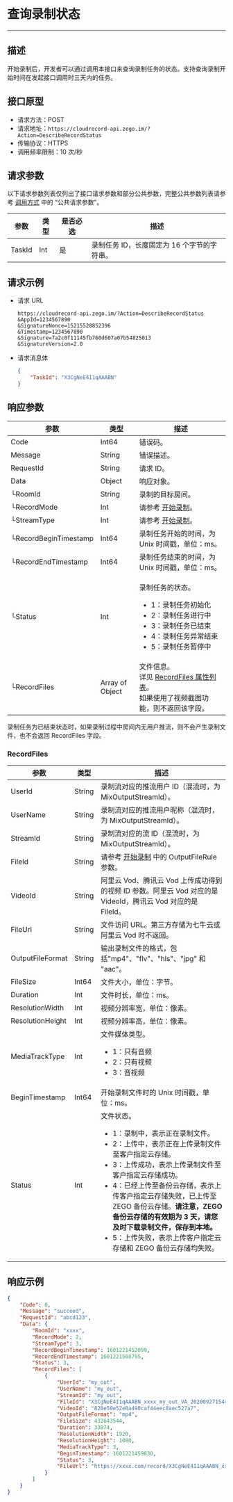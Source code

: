 

# 查询录制状态

---

## 描述

开始录制后，开发者可以通过调用本接口来查询录制任务的状态。支持查询录制开始时间在发起接口调用时三天内的任务。

## 接口原型

- 请求方法：POST
- 请求地址：`https://cloudrecord-api.zego.im/?Action=DescribeRecordStatus`
- 传输协议：HTTPS
- 调用频率限制：10 次/秒

## 请求参数

以下请求参数列表仅列出了接口请求参数和部分公共参数，完整公共参数列表请参考 [调用方式](./Making%20API%20Requests.mdx#公共请求参数) 中的 “公共请求参数”。

| 参数 | 类型 | 是否必选 | 描述 |
| --- | --- | --- | --- |
| TaskId | Int | 是 | 录制任务 ID，长度固定为 16 个字节的字符串。 |

## 请求示例

- 请求 URL  
    ```
    https://cloudrecord-api.zego.im/?Action=DescribeRecordStatus
    &AppId=1234567890
    &SignatureNonce=15215528852396
    &Timestamp=1234567890
    &Signature=7a2c0f11145fb760d607a07b54825013
    &SignatureVersion=2.0
    ```
- 请求消息体  
    ```json
    {
        "TaskId": "X3CgNeE4I1qAAABN"
    }
    ```

## 响应参数

| 参数 | 类型 | 描述 |
| --- | --- | --- |
| Code | Int64 | 错误码。 |
| Message | String | 错误描述。 |
| RequestId | String | 请求 ID。 |
| Data | Object | 响应对象。 |
| └RoomId | String | 录制的目标房间。 |
| └RecordMode | Int | 请参考 <a href="./start.mdx" target="_blank">开始录制</a>。 |
| └StreamType | Int | 请参考 <a href="./start.mdx" target="_blank">开始录制</a>。 |
| └RecordBeginTimestamp | Int64 | 录制任务开始的时间，为 Unix 时间戳，单位：ms。 |
| └RecordEndTimestamp | Int64 | 录制任务结束的时间，为 Unix 时间戳，单位：ms。 |
| └Status | Int | <p>录制任务的状态。</p><ul><li>1：录制任务初始化</li><li>2：录制任务进行中</li><li>3：录制任务已结束</li><li>4：录制任务异常结束</li><li>5：录制任务暂停中</li></ul> |
| └RecordFiles | Array of Object | 文件信息。<br />详见 <a href="#recordfiles">RecordFiles 属性列表</a>。<br />如果使用了视频截图功能，则不返回该字段。 |

<Warning title="注意">录制任务为已结束状态时，如果录制过程中房间内无用户推流，则不会产生录制文件，也不会返回 RecordFiles 字段。</Warning>

### RecordFiles

| 参数 | 类型 | 描述 |
| --- | --- | --- |
| UserId | String | 录制流对应的推流用户 ID（混流时，为 MixOutputStreamId）。 |
| UserName | String | 录制流对应的推流用户昵称（混流时，为 MixOutputStreamId）。 |
| StreamId | String | 录制流对应的流 ID（混流时，为 MixOutputStreamId）。 |
| FileId | String | 请参考 <a href="./start.mdx" target="_blank">开始录制</a> 中的 OutputFileRule 参数。 |
| VideoId | String | 阿里云 Vod、腾讯云 Vod 上传成功得到的视频 ID 参数。阿里云 Vod 对应的是 VideoId，腾讯云 Vod 对应的是 FileId。 |
| FileUrl | String | 文件访问 URL。第三方存储为七牛云或阿里云 Vod 时不返回。 |
| OutputFileFormat | String | 输出录制文件的格式，包括"mp4"、"flv"、"hls"、"jpg" 和 "aac"。 |
| FileSize | Int64 | 文件大小，单位：字节。 |
| Duration | Int | 文件时长，单位：ms。 |
| ResolutionWidth | Int | 视频分辨率宽，单位：像素。 |
| ResolutionHeight | Int | 视频分辨率高，单位：像素。 |
| MediaTrackType | Int | 文件媒体类型。<ul><li>1：只有音频</li><li>2：只有视频</li><li>3：音视频</li></ul> |
| BeginTimestamp | Int64 | 开始录制文件时的 Unix 时间戳，单位：ms。 |
| Status | Int | 文件状态。<ul><li>1：录制中，表示正在录制文件。</li><li>2：上传中，表示正在上传录制文件至客户指定云存储。</li><li>3：上传成功，表示上传录制文件至客户指定云存储成功。</li><li>4：已经上传至备份云存储，表示上传客户指定云存储失败，已上传至 ZEGO 备份云存储。<b>请注意，ZEGO 备份云存储的有效期为 3 天，请您及时下载录制文件，保存到本地。</b></li><li>5：上传失败，表示上传客户指定云存储和 ZEGO 备份云存储均失败。</li></ul> |

## 响应示例

```json
{
    "Code": 0,
    "Message": "succeed",
    "RequestId": "abcd123",
    "Data": {
        "RoomId": "xxxx",
        "RecordMode": 2,
        "StreamType": 3,
        "RecordBeginTimestamp": 1601221452099,
        "RecordEndTimestamp": 1601221508795,
        "Status": 3,
        "RecordFiles": [
            {
                "UserId": "my_out",
                "UserName": "my_out",
                "StreamId": "my_out",
                "FileId": "X3CgNeE4I1qAAABN_xxxx_my_out_VA_20200927154419775.mp4",
                "VideoId": "820e50e52e0a490caf44eec8aec527a7",
                "OutputFileFormat": "mp4",
                "FileSize": 432643544,
                "Duration": 33874,
                "ResolutionWidth": 1920,
                "ResolutionHeight": 1080,
                "MediaTrackType": 3,
                "BeginTimestamp": 1601221459830,
                "Status": 3,
                "FileUrl": "https://xxxx.com/record/X3CgNeE4I1qAAABN_xxxx_my_out_VA_20200927154419775.mp4"
            }
        ]
    }
}
```
